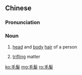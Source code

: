 ==Chinese==
{{zh-forms|s=毛发}}

===Pronunciation===
{{zh-pron
|m=máo发
|c=mou4 faat3
|cat=n
}}

===Noun===
{{zh-noun}}

# {{lb|zh|literary}} [[head]] and [[body]] [[hair]] of a person
# {{lb|zh|literary}} [[trifling]] matter

[[ko:毛髮]]
[[mg:毛髮]]
[[ro:毛髮]]